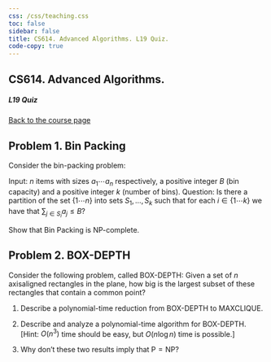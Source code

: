 ```yaml
---
css: /css/teaching.css
toc: false
sidebar: false
title: CS614. Advanced Algorithms. L19 Quiz.
code-copy: true
---
```


:::{.column-body-outset}

## CS614. Advanced Algorithms. 

##### L19 Quiz

[Back to the course page](../index.qmd)


:::{.callout-note icon="false"}

# Problem 1. Bin Packing

Consider the bin-packing problem:

Input: $n$ items with sizes $a_1 \cdots a_n$ respectively, a positive integer $B$ (bin capacity) and a positive integer $k$ (number of bins).
Question: Is there a partition of the set $\{1 \cdots n\}$ into sets $S_1, \ldots, S_k$ such that for each $i \in\{1 \cdots k\}$ we have that $\sum_{j \in S_i} a_j \leq B$?

Show that Bin Packing is NP-complete.

:::


:::{.callout-note icon="false"}

# Problem 2. BOX-DEPTH

Consider the following problem, called BOX-DEPTH: Given a set of $n$ axisaligned rectangles in the plane, how big is the largest subset of these rectangles that contain a common point?

1. Describe a polynomial-time reduction from BOX-DEPTH to MAXCLIQUE.

2. Describe and analyze a polynomial-time algorithm for BOX-DEPTH. [Hint: $O\left(n^3\right)$ time should be easy, but $O(n \log n)$ time is possible.]

3. Why don't these two results imply that $\mathrm{P}=\mathrm{NP}$?

:::


:::